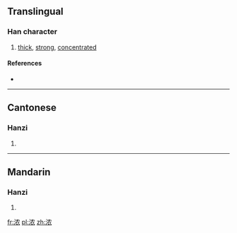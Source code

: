 {{also|濃}}
==Translingual==

===Han character===
{{Han char|rn=85|rad=水|as=06|sn=9|four=|canj=水竹月女 (EHBV)}}

# [[thick]], [[strong]], [[concentrated]]

====References====
* {{Han ref|kx=0623.171|hdz=31616.100|uh=6D53|ud=27987}}

----

==Cantonese==

===Hanzi===
{{yue-hanzi|jyut=|y=nung4|tra=濃}}

# {{defn|lang=yue|sort=水06}}

----

==Mandarin==

===Hanzi===
{{cmn-hanzi|tra=濃|pin=[[nóng]] ([[nong2]])|wg=nung<sup>2</sup>}}

# {{defn|lang=cmn|sort=水06}}

[[fr:浓]]
[[pl:浓]]
[[zh:浓]]